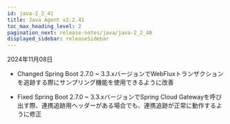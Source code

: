 ```yaml
---
id: java-2_2_41
title: Java Agent v2.2.41
toc_max_heading_level: 2
pagination_next: release-notes/java/java-2_2_40
displayed_sidebar: releaseSidebar
---
```


2024年11月08日

- <Status priority='1'>Changed</Status> Spring Boot 2.7.0 ~ 3.3.xバージョンでWebFluxトランザクションを追跡する際にサンプリング機能を使用できるように改善

- <Status priority='0'>Fixed</Status> Spring Boot 2.7.0 ~ 3.3.xバージョンでSpring Cloud Gatewayを呼び出す際、連携追跡用ヘッダーがある場合でも、連携追跡が正常に動作するように修正


<DownloadJava ver="2.2.41" />
